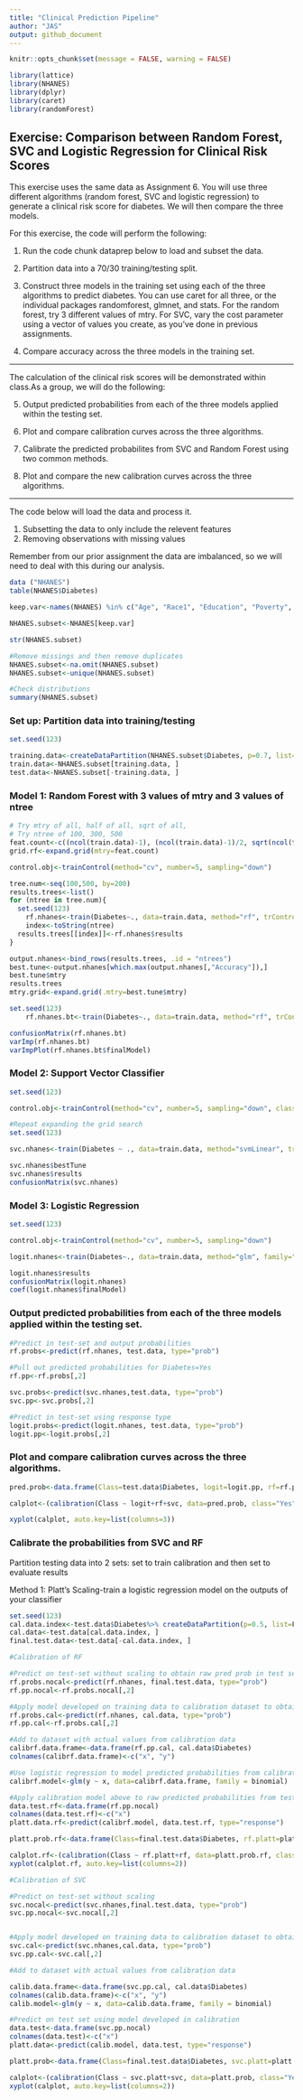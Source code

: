 ```yaml
---
title: "Clinical Prediction Pipeline"
author: "JAS"
output: github_document
---
```


```r
knitr::opts_chunk$set(message = FALSE, warning = FALSE)

library(lattice)
library(NHANES)
library(dplyr)
library(caret)
library(randomForest)
```

## Exercise: Comparison between Random Forest, SVC and Logistic Regression for Clinical Risk Scores

This exercise uses the same data as Assignment 6. You will use three different algorithms (random forest, SVC and logistic regression) to generate a clinical risk score for diabetes. We will then compare the three models.

For this exercise, the code will perform the following:

1. Run the code chunk dataprep below to load and subset the data.

2. Partition data into a 70/30 training/testing split.

3. Construct three models in the training set using each of the three algorithms to predict diabetes. You can use caret for all three, or the individual packages randomforest, glmnet, and stats. For the random forest, try 3 different values of mtry. For SVC, vary the cost parameter using a vector of values you create, as you've done in previous assignments.

4. Compare accuracy across the three models in the training set. 

***

The calculation of the clinical risk scores will be demonstrated within class.As a group, we will do the following:

5. Output predicted probabilities from each of the three models applied within the testing set. 

6. Plot and compare calibration curves across the three algorithms. 

7. Calibrate the predicted probabilites from SVC and Random Forest using two common methods.

8. Plot and compare the new calibration curves across the three algorithms.

***


The code below will load the data and process it. 

1. Subsetting the data to only include the relevent features
2. Removing observations with missing values

Remember from our prior assignment the data are imbalanced, so we will need to deal with this during our analysis.


```r
data ("NHANES")
table(NHANES$Diabetes)

keep.var<-names(NHANES) %in% c("Age", "Race1", "Education", "Poverty", "Weight", "Height", "Pulse", "Diabetes", "BMI", "PhysActive", "Smoke100", "BPSysAve", "BPDiaAve", "TotChol")

NHANES.subset<-NHANES[keep.var]

str(NHANES.subset)

#Remove missings and then remove duplicates
NHANES.subset<-na.omit(NHANES.subset)
NHANES.subset<-unique(NHANES.subset)

#Check distributions
summary(NHANES.subset)
```

### Set up: Partition data into training/testing

```r

set.seed(123)

training.data<-createDataPartition(NHANES.subset$Diabetes, p=0.7, list=F)
train.data<-NHANES.subset[training.data, ]
test.data<-NHANES.subset[-training.data, ]

```

### Model 1: Random Forest with 3 values of mtry and 3 values of ntree

```r
# Try mtry of all, half of all, sqrt of all, 
# Try ntree of 100, 300, 500
feat.count<-c((ncol(train.data)-1), (ncol(train.data)-1)/2, sqrt(ncol(train.data)-1))
grid.rf<-expand.grid(mtry=feat.count)

control.obj<-trainControl(method="cv", number=5, sampling="down")

tree.num<-seq(100,500, by=200)
results.trees<-list()
for (ntree in tree.num){
  set.seed(123)
    rf.nhanes<-train(Diabetes~., data=train.data, method="rf", trControl=control.obj, metric="Accuracy", tuneGrid=grid.rf, importance=TRUE, ntree=ntree)
    index<-toString(ntree)
  results.trees[[index]]<-rf.nhanes$results
}

output.nhanes<-bind_rows(results.trees, .id = "ntrees")
best.tune<-output.nhanes[which.max(output.nhanes[,"Accuracy"]),]
best.tune$mtry
results.trees
mtry.grid<-expand.grid(.mtry=best.tune$mtry)

set.seed(123)
    rf.nhanes.bt<-train(Diabetes~., data=train.data, method="rf", trControl=control.obj, metric="Accuracy", tuneGrid=mtry.grid, importance=TRUE, ntree=as.numeric(best.tune$ntrees))

confusionMatrix(rf.nhanes.bt)
varImp(rf.nhanes.bt)
varImpPlot(rf.nhanes.bt$finalModel)
```

### Model 2: Support Vector Classifier

```r
set.seed(123)

control.obj<-trainControl(method="cv", number=5, sampling="down", classProbs = TRUE)

#Repeat expanding the grid search
set.seed(123)

svc.nhanes<-train(Diabetes ~ ., data=train.data, method="svmLinear", trControl=control.obj, preProcess=c("center", "scale"), probability=TRUE, tuneGrid=expand.grid(C=seq(0.0001,100, length=10)))

svc.nhanes$bestTune
svc.nhanes$results
confusionMatrix(svc.nhanes)


```

### Model 3: Logistic Regression
```r
set.seed(123)

control.obj<-trainControl(method="cv", number=5, sampling="down")

logit.nhanes<-train(Diabetes~., data=train.data, method="glm", family="binomial",preProcess=c("center", "scale"), trControl=control.obj)

logit.nhanes$results
confusionMatrix(logit.nhanes)
coef(logit.nhanes$finalModel)

```

### Output predicted probabilities from each of the three models applied within the testing set. 

```r

#Predict in test-set and output probabilities
rf.probs<-predict(rf.nhanes, test.data, type="prob")

#Pull out predicted probabilities for Diabetes=Yes
rf.pp<-rf.probs[,2]

svc.probs<-predict(svc.nhanes,test.data, type="prob")
svc.pp<-svc.probs[,2]

#Predict in test-set using response type
logit.probs<-predict(logit.nhanes, test.data, type="prob")
logit.pp<-logit.probs[,2]
```
### Plot and compare calibration curves across the three algorithms. 

```r
pred.prob<-data.frame(Class=test.data$Diabetes, logit=logit.pp, rf=rf.pp, svc=svc.pp)

calplot<-(calibration(Class ~ logit+rf+svc, data=pred.prob, class="Yes", cuts=10))

xyplot(calplot, auto.key=list(columns=3))
```

### Calibrate the probabilities from SVC and RF

Partition testing data into 2 sets: set to train calibration and then set to evaluate results

Method 1: Platt's Scaling-train a logistic regression model on the outputs of your classifier


```r

set.seed(123)
cal.data.index<-test.data$Diabetes%>% createDataPartition(p=0.5, list=F)
cal.data<-test.data[cal.data.index, ]
final.test.data<-test.data[-cal.data.index, ]

#Calibration of RF

#Predict on test-set without scaling to obtain raw pred prob in test set
rf.probs.nocal<-predict(rf.nhanes, final.test.data, type="prob")
rf.pp.nocal<-rf.probs.nocal[,2]

#Apply model developed on training data to calibration dataset to obtain predictions
rf.probs.cal<-predict(rf.nhanes, cal.data, type="prob")
rf.pp.cal<-rf.probs.cal[,2]

#Add to dataset with actual values from calibration data
calibrf.data.frame<-data.frame(rf.pp.cal, cal.data$Diabetes)
colnames(calibrf.data.frame)<-c("x", "y")

#Use logistic regression to model predicted probabilities from calibration data to actual vales
calibrf.model<-glm(y ~ x, data=calibrf.data.frame, family = binomial)

#Apply calibration model above to raw predicted probabilities from test set
data.test.rf<-data.frame(rf.pp.nocal)
colnames(data.test.rf)<-c("x")
platt.data.rf<-predict(calibrf.model, data.test.rf, type="response")

platt.prob.rf<-data.frame(Class=final.test.data$Diabetes, rf.platt=platt.data.rf, rf=rf.pp.nocal)

calplot.rf<-(calibration(Class ~ rf.platt+rf, data=platt.prob.rf, class="Yes", cuts=10))
xyplot(calplot.rf, auto.key=list(columns=2))

#Calibration of SVC

#Predict on test-set without scaling
svc.nocal<-predict(svc.nhanes,final.test.data, type="prob")
svc.pp.nocal<-svc.nocal[,2]


#Apply model developed on training data to calibration dataset to obtain predictions
svc.cal<-predict(svc.nhanes,cal.data, type="prob")
svc.pp.cal<-svc.cal[,2]

#Add to dataset with actual values from calibration data

calib.data.frame<-data.frame(svc.pp.cal, cal.data$Diabetes)
colnames(calib.data.frame)<-c("x", "y")
calib.model<-glm(y ~ x, data=calib.data.frame, family = binomial)

#Predict on test set using model developed in calibration
data.test<-data.frame(svc.pp.nocal)
colnames(data.test)<-c("x")
platt.data<-predict(calib.model, data.test, type="response")

platt.prob<-data.frame(Class=final.test.data$Diabetes, svc.platt=platt.data, svc=svc.pp.nocal)

calplot<-(calibration(Class ~ svc.platt+svc, data=platt.prob, class="Yes", cuts=10))
xyplot(calplot, auto.key=list(columns=2))



```